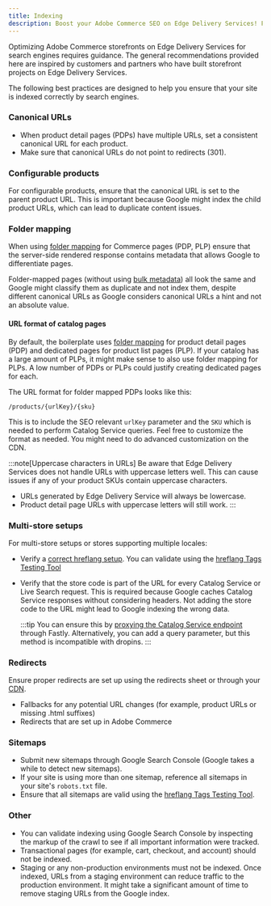 ```yaml
---
title: Indexing
description: Boost your Adobe Commerce SEO on Edge Delivery Services! Follow our guidelines on data layers, canonical URLs, redirects, and sitemaps.
---
```


Optimizing Adobe Commerce storefronts on Edge Delivery Services for search engines requires guidance. The general recommendations provided here are inspired by customers and partners who have built storefront projects on Edge Delivery Services.

The following best practices are designed to help you ensure that your site is indexed correctly by search engines.

### Canonical URLs

* When product detail pages (PDPs) have multiple URLs, set a consistent canonical URL for each product.
* Make sure that canonical URLs do not point to redirects (301).

### Configurable products

For configurable products, ensure that the canonical URL is set to the parent product URL. This is important because Google might index the child product URLs, which can lead to duplicate content issues.

### Folder mapping

When using [folder mapping](https://www.aem.live/developer/folder-mapping) for Commerce pages (PDP, PLP) ensure that the server-side rendered response contains metadata that allows Google to differentiate pages.

Folder-mapped pages (without using [bulk metadata](https://www.aem.live/docs/bulk-metadata)) all look the same and Google might classify them as duplicate and not index them, despite different canonical URLs as Google considers canonical URLs a hint and not an absolute value.

#### URL format of catalog pages

By default, the boilerplate uses [folder mapping](https://www.aem.live/developer/folder-mapping) for product detail pages (PDP) and dedicated pages for product list pages (PLP). If your catalog has a large amount of PLPs, it might make sense to also use folder mapping for PLPs. A low number of PDPs or PLPs could justify creating dedicated pages for each.

The URL format for folder mapped PDPs looks like this:

```plaintext
/products/{urlKey}/{sku}
```

This is to include the SEO relevant `urlKey` parameter and the `SKU` which is needed to perform Catalog Service queries. Feel free to customize the format as needed. You might need to do advanced customization on the CDN.

:::note[Uppercase characters in URLs]
Be aware that Edge Delivery Services does not handle URLs with uppercase letters well. This can cause issues if any of your product SKUs contain uppercase characters.
  * URLs generated by Edge Delivery Service will always be lowercase.
  * Product detail page URLs with uppercase letters will still work.
:::

### Multi-store setups

For multi-store setups or stores supporting multiple locales:

* Verify a [correct hreflang setup](https://www.aem.live/developer/sitemap#specifying-the-primary-language-manually). You can validate using the [hreflang Tags Testing Tool](https://technicalseo.com/tools/hreflang/)

* Verify that the store code is part of the URL for every Catalog Service or Live Search request. This is required because Google caches Catalog Service responses without considering headers. Not adding the store code to the URL might lead to Google indexing the wrong data.

  :::tip
  You can ensure this by [proxying the Catalog Service endpoint](/setup/content-delivery-network/) through Fastly. Alternatively, you can add a query parameter, but this method is incompatible with dropins.
  :::

### Redirects

Ensure proper redirects are set up using the redirects sheet or through your [CDN](/setup/content-delivery-network/).

* Fallbacks for any potential URL changes (for example, product URLs or missing .html suffixes)
* Redirects that are set up in Adobe Commerce

### Sitemaps

* Submit new sitemaps through Google Search Console (Google takes a while to detect new sitemaps).
* If your site is using more than one sitemap, reference all sitemaps in your site's `robots.txt` file.
* Ensure that all sitemaps are valid using the [hreflang Tags Testing Tool](https://technicalseo.com/tools/hreflang/).

### Other

* You can validate indexing using Google Search Console by inspecting the markup of the crawl to see if all important information were tracked.
* Transactional pages (for example, cart, checkout, and account) should not be indexed.
* Staging or any non-production environments must not be indexed. Once indexed, URLs from a staging environment can reduce traffic to the production environment. It might take a significant amount of time to remove staging URLs from the Google index.